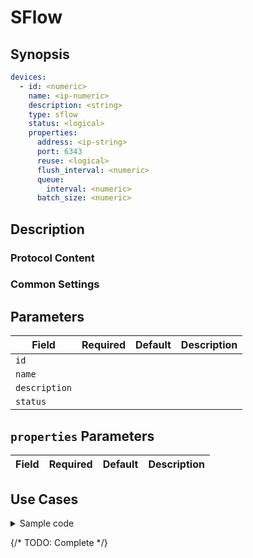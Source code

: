 # SFlow

## Synopsis

```yaml
devices:
  - id: <numeric>
    name: <ip-numeric>
    description: <string>
    type: sflow
    status: <logical>
    properties:
      address: <ip-string>
      port: 6343
      reuse: <logical>
      flush_interval: <numeric>
      queue:
        interval: <numeric>
      batch_size: <numeric>
```

## Description

### Protocol Content

### Common Settings

<dl>
</dl>

## Parameters

|Field|Required|Default|Description|
|---|---|---|---|
|`id`||||
|`name`||||
|`description`||||
|`status`||||

## `properties` Parameters

|Field|Required|Default|Description|
|---|---|---|---|

## Use Cases

<details>
<summary>Sample code</summary>
```yaml
```
</details>

{/* TODO: Complete */}